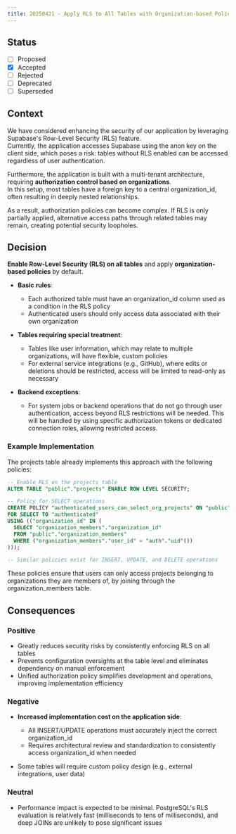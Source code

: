```yaml
---
title: 20250421 - Apply RLS to All Tables with Organization-based Policies
---
```


## Status

- [ ] Proposed
- [x] Accepted
- [ ] Rejected
- [ ] Deprecated
- [ ] Superseded

## Context

We have considered enhancing the security of our application by leveraging Supabase's Row-Level Security (RLS) feature.  
Currently, the application accesses Supabase using the anon key on the client side, which poses a risk: tables without RLS enabled can be accessed regardless of user authentication.

Furthermore, the application is built with a multi-tenant architecture, requiring **authorization control based on organizations**.  
In this setup, most tables have a foreign key to a central organization_id, often resulting in deeply nested relationships.

As a result, authorization policies can become complex. If RLS is only partially applied, alternative access paths through related tables may remain, creating potential security loopholes.

## Decision

**Enable Row-Level Security (RLS) on all tables** and apply **organization-based policies** by default.

- **Basic rules**:
  - Each authorized table must have an organization_id column used as a condition in the RLS policy
  - Authenticated users should only access data associated with their own organization

- **Tables requiring special treatment**:
  - Tables like user information, which may relate to multiple organizations, will have flexible, custom policies
  - For external service integrations (e.g., GitHub), where edits or deletions should be restricted, access will be limited to read-only as necessary

- **Backend exceptions**:
  - For system jobs or backend operations that do not go through user authentication, access beyond RLS restrictions will be needed. This will be handled by using specific authorization tokens or dedicated connection roles, allowing restricted access.

### Example Implementation

The projects table already implements this approach with the following policies:

```sql
-- Enable RLS on the projects table
ALTER TABLE "public"."projects" ENABLE ROW LEVEL SECURITY;

-- Policy for SELECT operations
CREATE POLICY "authenticated_users_can_select_org_projects" ON "public"."projects" 
FOR SELECT TO "authenticated" 
USING (("organization_id" IN ( 
  SELECT "organization_members"."organization_id"
  FROM "public"."organization_members"
  WHERE ("organization_members"."user_id" = "auth"."uid"())
)));

-- Similar policies exist for INSERT, UPDATE, and DELETE operations
```

These policies ensure that users can only access projects belonging to organizations they are members of, by joining through the organization_members table.

## Consequences

### Positive

- Greatly reduces security risks by consistently enforcing RLS on all tables
- Prevents configuration oversights at the table level and eliminates dependency on manual enforcement
- Unified authorization policy simplifies development and operations, improving implementation efficiency

### Negative

- **Increased implementation cost on the application side**:
  - All INSERT/UPDATE operations must accurately inject the correct organization_id
  - Requires architectural review and standardization to consistently access organization_id when needed

- Some tables will require custom policy design (e.g., external integrations, user data)

### Neutral

- Performance impact is expected to be minimal. PostgreSQL's RLS evaluation is relatively fast (milliseconds to tens of milliseconds), and deep JOINs are unlikely to pose significant issues
